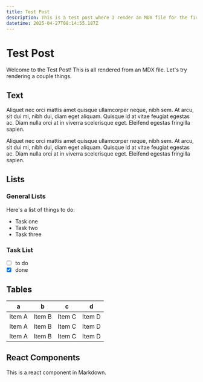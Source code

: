 ```yaml
---
title: Test Post
description: This is a test post where I render an MDX file for the first time.
datetime: 2025-04-27T08:14:55.187Z
---
```



# Test Post

Welcome to the Test Post! This is all rendered from an MDX file. Let's try rendering a couple things.

## Text

Aliquet nec orci mattis amet quisque ullamcorper neque, nibh sem. At
arcu, sit dui mi, nibh dui, diam eget aliquam. Quisque id at vitae
feugiat egestas ac. Diam nulla orci at in viverra scelerisque eget.
Eleifend egestas fringilla sapien.

Aliquet nec orci mattis amet quisque ullamcorper neque, nibh sem. At
arcu, sit dui mi, nibh dui, diam eget aliquam. Quisque id at vitae
feugiat egestas ac. Diam nulla orci at in viverra scelerisque eget.
Eleifend egestas fringilla sapien.

## Lists

### General Lists

Here's a list of things to do:

- Task one
- Task two
- Task three

### Task List

- [ ] to do
- [x] done

## Tables

| a      | b      | c      | d      |
| ------ | ------ | ------ | ------ |
| Item A | Item B | Item C | Item D |
| Item A | Item B | Item C | Item D |
| Item A | Item B | Item C | Item D |

## React Components

This is a react component in Markdown.

<TestComponent />
